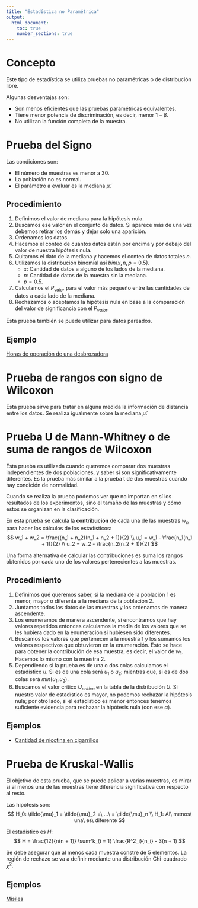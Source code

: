 ```yaml
---
title: "Estadística no Paramétrica"
output:
  html_document: 
    toc: true
    number_sections: true
---
```


# Concepto

Este tipo de estadística se utiliza pruebas no paramétricas o de distribución 
libre.

Algunas desventajas son:

+ Son menos eficientes que las pruebas paramétricas equivalentes.
+ Tiene menor potencia de discriminación, es decir, menor $1 - \beta$.
+ No utilizan la función completa de la muestra.

# Prueba del Signo

Las condiciones son:

+ El número de muestras es menor a 30.
+ La población no es normal.
+ El parámetro a evaluar es la mediana $\tilde{\mu}$.

## Procedimiento

1. Definimos el valor de mediana para la hipótesis nula.
2. Buscamos ese valor en el conjunto de datos. Si aparece más de una vez debemos 
retirar los demás y dejar solo una aparición.
3. Ordenamos los datos.
4. Hacemos el conteo de cuántos datos están por encima y por debajo del valor de 
nuestra hipótesis nula.
5. Quitamos el dato de la mediana y hacemos el conteo de datos totales $n$.
6. Utilizamos la distribución binomial así $bin(x,n, p = 0.5)$.
    + $x$: Cantidad de datos a alguno de los lados de la mediana.
    + $n$: Cantidad de datos de la muestra sin la mediana.
    + $p = 0.5$.
7. Calculamos el $P_{valor}$ para el valor más pequeño entre las cantidades de 
datos a cada lado de la mediana.
8. Rechazamos o aceptamos la hipótesis nula en base a la comparación del valor 
de significancia con el $P_{valor}$.

Esta prueba también se puede utilizar para datos pareados.

## Ejemplo

[Horas de operación de una desbrozadora](./ejercicios/horas-desbrozadora_prueba-de-signo.Rmd)

# Prueba de rangos con signo de Wilcoxon

Esta prueba sirve para tratar en alguna medida la información de distancia entre 
los datos. Se realiza igualmente sobre la mediana $\tilde{\mu}$.

# Prueba U de Mann-Whitney o de suma de rangos de Wilcoxon

Esta prueba es utilizada cuando queremos comparar dos muestras independientes de 
dos poblaciones, y saber si son significativamente diferentes. Es la prueba más 
similar a la prueba t de dos muestras cuando hay condición de normalidad.

Cuando se realiza la prueba podemos ver que no importan en sí los resultados de 
los experimentos, sino el tamaño de las muestras y cómo estos se organizan en la 
clasificación.

En esta prueba se calcula la **contribución** de cada una de las muestras $w_n$ 
para hacer los cálculos de los estadísticos:
$$
w_1 + w_2 = \frac{(n_1 + n_2)(n_1 + n_2 + 1)}{2} \\
u_1 = w_1 - \frac{n_1(n_1 + 1)}{2} \\
u_2 = w_2 - \frac{n_2(n_2 + 1)}{2}
$$

Una forma alternativa de calcular las contribuciones es suma los rangos 
obtenidos por cada uno de los valores pertenecientes a las muestras.

## Procedimiento

1. Definimos qué queremos saber, si la mediana de la población 1 es menor, mayor o 
diferente a la mediana de la población 2.
2. Juntamos todos los datos de las muestras y los ordenamos de manera 
ascendente.
3. Los enumeramos de manera ascendente, si encontramos que hay valores repetidos 
entonces calculamos la media de los valores que se les hubiera dado en la 
enumeración si hubiesen sido diferentes.
4. Buscamos los valores que pertenecen a la muestra 1 y los sumamos los valores 
respectivos que obtuvieron en la enumeración. Esto se hace para obtener la 
contribución de esa muestra, es decir, el valor de $w_1$. Hacemos lo mismo con 
la muestra 2.
5. Dependiendo si la prueba es de una o dos colas calculamos el estadístico $u$. 
Si es de una cola será $u_1$ o $u_2$; mientras que, si es de dos colas será 
$min(u_1, u_2)$.
6. Buscamos el valor crítico $U_{critico}$ en la tabla de la distribución $U$. 
Si nuestro valor de estadístico es mayor, no podemos rechazar la hipótesis nula; 
por otro lado, si el estadístico es menor entonces tenemos suficiente evidencia 
para rechazar la hipótesis nula (con ese $\alpha$).

## Ejemplos

+ [Cantidad de nicotina en cigarrillos](./ejercicios/nicotina_en_cigarrillo_prueba_u_mann_whitney.Rmd)

# Prueba de Kruskal-Wallis

El objetivo de esta prueba, que se puede aplicar a varias muestras, es mirar 
si al menos una de las muestras tiene diferencia significativa con respecto al 
resto.

Las hipótesis son:
$$
H_0: \tilde{\mu}_1 = \tilde{\mu}_2 =\ ...\ = \tilde{\mu}_n \\
H_1: Al\ menos\ una\ es\ diferente
$$

El estadístico es $H$:
$$
H = \frac{12}{n(n + 1)} \sum^k_{i = 1} \frac{R^2_i}{n_i} - 3(n + 1)
$$

Se debe asegurar que al menos cada muestra constre de 5 elementos. La región de 
rechazo se va a definir mediante una distribución Chi-cuadrado $\chi^2$.

## Ejemplos

[Misiles](./ejercicios/misiles_prueba-kruskall-wallis.Rmd)